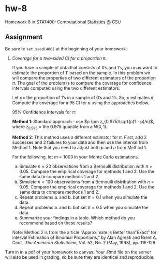# hw-8

Homework 8 in STAT400: Computational Statistics @ CSU

## Assignment

Be sure to `set.seed(400)` at the beginning of your homework.

1. *Coverage for a two-sided CI for a proportion $\pi$.*  

    If you have a sample of data that consists of $0$'s and $1$'s, you may want to estimate the proportion of $1$' based on the sample. In this problem we will compare the properties of two different estimators of the proportion $\pi$. The goal of the problem is to compare the coverage for confidence intervals computed using the two different estimators.

    Let $p =$ the proportion of $1$'s in a sample of $0$'s and $1$'s. So, $p$ estimates $\pi$. Compute the coverage for a $95%$ CI for $\pi$ using the approaches below. 

    95% Confidence Intervals for $\pi$:
    
    **Method 1**:  Standard approach - use $p \pm z_{0.975}\sqrt{p(1 - p)/n}$, where $z_{0.975}$ = the $0.975$ quantile from a $N(0,1)$.
    
    **Method 2**:  This method uses a different estimator for $\pi$. First, add 2 successes and 2 failures to your data and then use the interval from Method 1. Note that you need to adjust both $p$ and $n$ from Method 1.
      
      For the following, let $m = 1000$ in your Monte Carlo estimations.
      
      a. Simulate $n=20$ observations from a Bernoulli distribution with $\pi=0.05$. Compare the empirical coverage for methods 1 and 2. Use the same data to compare methods 1 and 2.
      b. Simulate $n=100$ observations from a Bernoulli distribution with $\pi=0.05$. Compare the empirical coverage for methods 1 and 2. Use the same data to compare methods 1 and 2.
      c. Repeat problems a. and b. but set $\pi=0.1$ when you simulate the data.
      d. Repeat problems a. and b. but set $\pi=0.5$ when you simulate the data.
      e. Summarize your findings in a table.  Which method do you recommend based on these results?

    Note:  Method 2 is from the article "Approximate Is Better than "Exact" for Interval Estimation of Binomial Proportions,"  by Alan Agresti and Brent A. Coull, *The American Statistician*, Vol. 52, No. 2 (May, 1998), pp. 119-126

Turn in in a pdf of your homework to canvas. Your .Rmd file on the server will also be used in grading, so be sure they are identical and reproducible.


